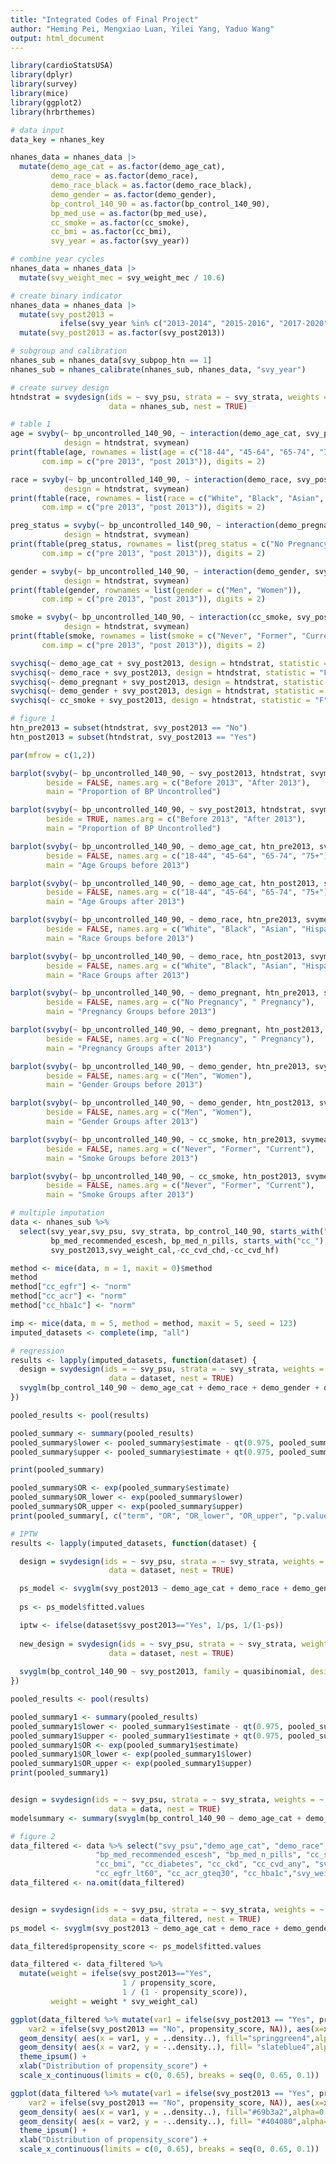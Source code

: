 ```yaml
---
title: "Integrated Codes of Final Project"
author: "Heming Pei, Mengxiao Luan, Yilei Yang, Yaduo Wang"
output: html_document
---
```


```r
library(cardioStatsUSA)
library(dplyr)
library(survey)
library(mice)
library(ggplot2)
library(hrbrthemes)
```

```r
# data input
data_key = nhanes_key

nhanes_data = nhanes_data |> 
  mutate(demo_age_cat = as.factor(demo_age_cat),
         demo_race = as.factor(demo_race),
         demo_race_black = as.factor(demo_race_black),
         demo_gender = as.factor(demo_gender),
         bp_control_140_90 = as.factor(bp_control_140_90),
         bp_med_use = as.factor(bp_med_use),
         cc_smoke = as.factor(cc_smoke),
         cc_bmi = as.factor(cc_bmi),
         svy_year = as.factor(svy_year))

# combine year cycles
nhanes_data = nhanes_data |>
  mutate(svy_weight_mec = svy_weight_mec / 10.6)

# create binary indicator
nhanes_data = nhanes_data |>
  mutate(svy_post2013 = 
           ifelse(svy_year %in% c("2013-2014", "2015-2016", "2017-2020"), "Yes", "No")) |>
  mutate(svy_post2013 = as.factor(svy_post2013))

# subgroup and calibration
nhanes_sub = nhanes_data[svy_subpop_htn == 1]
nhanes_sub = nhanes_calibrate(nhanes_sub, nhanes_data, "svy_year")

# create survey design
htndstrat = svydesign(ids = ~ svy_psu, strata = ~ svy_strata, weights = ~ svy_weight_cal, 
                      data = nhanes_sub, nest = TRUE)
```

```r
# table 1
age = svyby(~ bp_uncontrolled_140_90, ~ interaction(demo_age_cat, svy_post2013), 
            design = htndstrat, svymean)
print(ftable(age, rownames = list(age = c("18-44", "45-64", "65-74", "75+")), 
       com.imp = c("pre 2013", "post 2013")), digits = 2)

race = svyby(~ bp_uncontrolled_140_90, ~ interaction(demo_race, svy_post2013), 
            design = htndstrat, svymean)
print(ftable(race, rownames = list(race = c("White", "Black", "Asian", "Hispanic", "Other")), 
       com.imp = c("pre 2013", "post 2013")), digits = 2)

preg_status = svyby(~ bp_uncontrolled_140_90, ~ interaction(demo_pregnant, svy_post2013), 
            design = htndstrat, svymean)
print(ftable(preg_status, rownames = list(preg_status = c("No Pregnancy", " Pregnancy")), 
       com.imp = c("pre 2013", "post 2013")), digits = 2)

gender = svyby(~ bp_uncontrolled_140_90, ~ interaction(demo_gender, svy_post2013), 
            design = htndstrat, svymean)
print(ftable(gender, rownames = list(gender = c("Men", "Women")), 
       com.imp = c("pre 2013", "post 2013")), digits = 2)

smoke = svyby(~ bp_uncontrolled_140_90, ~ interaction(cc_smoke, svy_post2013), 
            design = htndstrat, svymean)
print(ftable(smoke, rownames = list(smoke = c("Never", "Former", "Current")), 
       com.imp = c("pre 2013", "post 2013")), digits = 2)

svychisq(~ demo_age_cat + svy_post2013, design = htndstrat, statistic = "F")
svychisq(~ demo_race + svy_post2013, design = htndstrat, statistic = "F")
svychisq(~ demo_pregnant + svy_post2013, design = htndstrat, statistic = "F")
svychisq(~ demo_gender + svy_post2013, design = htndstrat, statistic = "F")
svychisq(~ cc_smoke + svy_post2013, design = htndstrat, statistic = "F")

# figure 1
htn_pre2013 = subset(htndstrat, svy_post2013 == "No")
htn_post2013 = subset(htndstrat, svy_post2013 == "Yes")

par(mfrow = c(1,2))

barplot(svyby(~ bp_uncontrolled_140_90, ~ svy_post2013, htndstrat, svymean, na.rm = TRUE), 
        beside = FALSE, names.arg = c("Before 2013", "After 2013"),
        main = "Proportion of BP Uncontrolled")

barplot(svyby(~ bp_uncontrolled_140_90, ~ svy_post2013, htndstrat, svymean, na.rm = TRUE), 
        beside = TRUE, names.arg = c("Before 2013", "After 2013"),
        main = "Proportion of BP Uncontrolled")

barplot(svyby(~ bp_uncontrolled_140_90, ~ demo_age_cat, htn_pre2013, svymean, na.rm = TRUE), 
        beside = FALSE, names.arg = c("18-44", "45-64", "65-74", "75+"), 
        main = "Age Groups before 2013")

barplot(svyby(~ bp_uncontrolled_140_90, ~ demo_age_cat, htn_post2013, svymean, na.rm = TRUE), 
        beside = FALSE, names.arg = c("18-44", "45-64", "65-74", "75+"), 
        main = "Age Groups after 2013")

barplot(svyby(~ bp_uncontrolled_140_90, ~ demo_race, htn_pre2013, svymean, na.rm = TRUE), 
        beside = FALSE, names.arg = c("White", "Black", "Asian", "Hispanic", "Other"), 
        main = "Race Groups before 2013")

barplot(svyby(~ bp_uncontrolled_140_90, ~ demo_race, htn_post2013, svymean, na.rm = TRUE), 
        beside = FALSE, names.arg = c("White", "Black", "Asian", "Hispanic", "Other"), 
        main = "Race Groups after 2013")

barplot(svyby(~ bp_uncontrolled_140_90, ~ demo_pregnant, htn_pre2013, svymean, na.rm = TRUE), 
        beside = FALSE, names.arg = c("No Pregnancy", " Pregnancy"), 
        main = "Pregnancy Groups before 2013")

barplot(svyby(~ bp_uncontrolled_140_90, ~ demo_pregnant, htn_post2013, svymean, na.rm = TRUE), 
        beside = FALSE, names.arg = c("No Pregnancy", " Pregnancy"), 
        main = "Pregnancy Groups after 2013")

barplot(svyby(~ bp_uncontrolled_140_90, ~ demo_gender, htn_pre2013, svymean, na.rm = TRUE), 
        beside = FALSE, names.arg = c("Men", "Women"), 
        main = "Gender Groups before 2013")

barplot(svyby(~ bp_uncontrolled_140_90, ~ demo_gender, htn_post2013, svymean, na.rm = TRUE), 
        beside = FALSE, names.arg = c("Men", "Women"), 
        main = "Gender Groups after 2013")

barplot(svyby(~ bp_uncontrolled_140_90, ~ cc_smoke, htn_pre2013, svymean, na.rm = TRUE), 
        beside = FALSE, names.arg = c("Never", "Former", "Current"), 
        main = "Smoke Groups before 2013")

barplot(svyby(~ bp_uncontrolled_140_90, ~ cc_smoke, htn_post2013, svymean, na.rm = TRUE), 
        beside = FALSE, names.arg = c("Never", "Former", "Current"), 
        main = "Smoke Groups after 2013")
```

```r
# multiple imputation
data <- nhanes_sub %>% 
  select(svy_year,svy_psu, svy_strata, bp_control_140_90, starts_with("demo_"), 
         bp_med_recommended_escesh, bp_med_n_pills, starts_with("cc_"), 
         svy_post2013,svy_weight_cal,-cc_cvd_chd,-cc_cvd_hf)

method <- mice(data, m = 1, maxit = 0)$method
method
method["cc_egfr"] <- "norm" 
method["cc_acr"] <- "norm" 
method["cc_hba1c"] <- "norm" 

imp <- mice(data, m = 5, method = method, maxit = 5, seed = 123)
imputed_datasets <- complete(imp, "all")

# regression
results <- lapply(imputed_datasets, function(dataset) {
  design = svydesign(ids = ~ svy_psu, strata = ~ svy_strata, weights = ~ svy_weight_cal, 
                      data = dataset, nest = TRUE)
  svyglm(bp_control_140_90 ~ demo_age_cat + demo_race + demo_gender + demo_pregnant + bp_med_recommended_escesh + bp_med_n_pills + cc_smoke + cc_bmi + cc_diabetes + cc_ckd + cc_cvd_any + cc_egfr_lt60 + cc_acr_gteq30 + cc_hba1c + svy_post2013, family = quasibinomial, design = design) 
})

pooled_results <- pool(results)

pooled_summary <- summary(pooled_results)
pooled_summary$lower <- pooled_summary$estimate - qt(0.975, pooled_summary$df) * pooled_summary$std.error
pooled_summary$upper <- pooled_summary$estimate + qt(0.975, pooled_summary$df) * pooled_summary$std.error

print(pooled_summary)

pooled_summary$OR <- exp(pooled_summary$estimate)
pooled_summary$OR_lower <- exp(pooled_summary$lower)
pooled_summary$OR_upper <- exp(pooled_summary$upper)
print(pooled_summary[, c("term", "OR", "OR_lower", "OR_upper", "p.value")])

# IPTW
results <- lapply(imputed_datasets, function(dataset) {

  design = svydesign(ids = ~ svy_psu, strata = ~ svy_strata, weights = ~ svy_weight_cal, 
                      data = dataset, nest = TRUE)

  ps_model <- svyglm(svy_post2013 ~ demo_age_cat + demo_race + demo_gender + demo_pregnant + bp_med_recommended_escesh + bp_med_n_pills + cc_smoke + cc_bmi + cc_diabetes + cc_ckd + cc_cvd_any + cc_egfr_lt60 + cc_acr_gteq30 + cc_hba1c , family = binomial, design = design) 
  
  ps <- ps_model$fitted.values

  iptw <- ifelse(dataset$svy_post2013=="Yes", 1/ps, 1/(1-ps))
 
  new_design = svydesign(ids = ~ svy_psu, strata = ~ svy_strata, weights = ~ svy_weight_cal*iptw, 
                      data = dataset, nest = TRUE)
  
  svyglm(bp_control_140_90 ~ svy_post2013, family = quasibinomial, design = new_design) 
})

pooled_results <- pool(results)

pooled_summary1 <- summary(pooled_results)
pooled_summary1$lower <- pooled_summary1$estimate - qt(0.975, pooled_summary1$df) * pooled_summary1$std.error
pooled_summary1$upper <- pooled_summary1$estimate + qt(0.975, pooled_summary1$df) * pooled_summary1$std.error
pooled_summary1$OR <- exp(pooled_summary1$estimate)
pooled_summary1$OR_lower <- exp(pooled_summary1$lower)
pooled_summary1$OR_upper <- exp(pooled_summary1$upper)
print(pooled_summary1)


design = svydesign(ids = ~ svy_psu, strata = ~ svy_strata, weights = ~ svy_weight_cal, 
                      data = data, nest = TRUE)
modelsummary <- summary(svyglm(bp_control_140_90 ~ demo_age_cat + demo_race + demo_gender + demo_pregnant + bp_med_n_pills + cc_smoke + cc_bmi + cc_diabetes + cc_ckd + cc_cvd_any + cc_egfr_lt60 + cc_acr_gteq30 + cc_hba1c + svy_post2013, family = quasibinomial, design = design,data=data) )

# figure 2
data_filtered <- data %>% select("svy_psu","demo_age_cat", "demo_race", "demo_gender", "demo_pregnant", 
                   "bp_med_recommended_escesh", "bp_med_n_pills", "cc_smoke", 
                   "cc_bmi", "cc_diabetes", "cc_ckd", "cc_cvd_any", "svy_post2013",
                   "cc_egfr_lt60", "cc_acr_gteq30", "cc_hba1c","svy_weight_cal","svy_strata")
data_filtered <- na.omit(data_filtered)


design = svydesign(ids = ~ svy_psu, strata = ~ svy_strata, weights = ~ svy_weight_cal, 
                      data = data_filtered, nest = TRUE)
ps_model <- svyglm(svy_post2013 ~ demo_age_cat + demo_race + demo_gender + demo_pregnant + bp_med_recommended_escesh + bp_med_n_pills + cc_smoke + cc_bmi + cc_diabetes + cc_ckd + cc_cvd_any + cc_egfr_lt60 + cc_acr_gteq30 + cc_hba1c , family = binomial, data=data_filtered, design = design) 

data_filtered$propensity_score <- ps_model$fitted.values

data_filtered <- data_filtered %>%
  mutate(weight = ifelse(svy_post2013=="Yes", 
                         1 / propensity_score, 
                         1 / (1 - propensity_score)),
         weight = weight * svy_weight_cal)

ggplot(data_filtered %>% mutate(var1 = ifelse(svy_post2013 == "Yes", propensity_score, NA), 
    var2 = ifelse(svy_post2013 == "No", propensity_score, NA)), aes(x=x, weight = svy_weight_cal))+
  geom_density( aes(x = var1, y = ..density..), fill="springgreen4",alpha=0.9) +
  geom_density( aes(x = var2, y = -..density..), fill= "slateblue4",alpha=0.9) +
  theme_ipsum() +
  xlab("Distribution of propensity_score") +
  scale_x_continuous(limits = c(0, 0.65), breaks = seq(0, 0.65, 0.1))

ggplot(data_filtered %>% mutate(var1 = ifelse(svy_post2013 == "Yes", propensity_score, NA), 
    var2 = ifelse(svy_post2013 == "No", propensity_score, NA)), aes(x=x, weight = weight))+
  geom_density( aes(x = var1, y = ..density..), fill="#69b3a2",alpha=0.7) +
  geom_density( aes(x = var2, y = -..density..), fill= "#404080",alpha=0.7) +
  theme_ipsum() +
  xlab("Distribution of propensity_score") +
  scale_x_continuous(limits = c(0, 0.65), breaks = seq(0, 0.65, 0.1))
```
